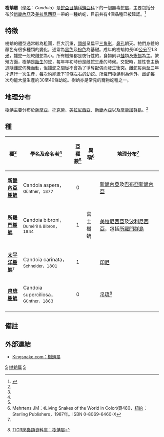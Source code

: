 {{更新|time=2019-06-30T08:47:37+00:00}}
{{Automatic taxobox
| taxon = Candoia
| image = Candoia.jpg
| image_caption = 所羅門樹蚺（''Candoia carinata paulsoni''）
| authority = Gray，1842
| synonyms = * ''Cenchris'' - Gray，1831
* ''Cenchrus'' - Swainson，1839
* ''Candoia'' - Gray，1842
* ''Tropidoboa'' - Hombron & Jacquinot ''In'' Jacquinot & Guichenot，1842
* ''Enygrus'' - A.M.C. Duméril & Bibron，1844
* ''Erebophis'' - Günther，1877
* ''Candoia'' - Forcart，1951<ref name="McD99">McDiarmid RW、Campbell JA、Touré T：《Snake Species of the World: A Taxonomic and Geographic Reference, vol. 1》頁511，Herpetologists' League，1999年。ISBN 1-893777-00-6</ref>}}

'''樹蚺屬'''（[[學名|學名]]：''Candoia''）是[[蛇亞目|蛇亞目]][[蚺科|蚺科]][[蚺亞科|蚺亞科]]下的一個無毒蛇[[屬|屬]]，主要包括分布於[[新畿內亞|新畿內亞]]及[[美拉尼西亞|美拉尼西亞]]一帶的一種蚺蛇，目前共有4個品種已被確認。<ref name="ITIS">{{ITIS|ID=174322|taxon=''Candoia''|year=2008|date=5 July}}</ref>

==特徵==
樹蚺的體型通常較為粗圓，巨大沉重，[[頭部|頭部]]呈扁平[[三角形|三角形]]，[[鼻孔|鼻孔]]朝天。牠們身體的顏色有很多種類的變化，通常為[[黑色|黑色]]及[[棕色|棕色]]為基礎。成年的樹蚺約長60[[公分|公分]]至1.8[[米_(單位)|米]]，雄蛇一般較雌蛇為小。所有樹蚺都是夜行性的，食物則以[[蛙|蛙]]類及[[蜥蜴|蜥蜴]]為主。繁殖方面，樹蚺是[[胎生|胎生]]的蛇，每年年初時份是雌蛇生產的時候。交配時，雄性會主動追隨雌蛇伺機而動，但雄蛇之間從不會為了爭奪配偶而發生衝突。雌蛇每兩至三年才進行一次生產，每次約能誕下10條左右的幼蛇。[[所羅門樹蚺|所羅門樹蚺]]則為例外，雌蛇每次均能大量生產約30至40條幼蛇。樹蚺亦是常見的寵物蛇種之一。

==地理分布==
樹蚺主要分布於[[薩摩亞|薩摩亞]]、[[托克勞|托克勞]]、[[美拉尼西亞|美拉尼西亞]]、[[新畿內亞|新畿內亞]]以及[[摩鹿加群島|摩鹿加群島]]。<ref name="McD99"/>

==種==
{|cellspacing=0 cellpadding=2 border=1 style="border-collapse: collapse;"
!bgcolor="#f0f0f0"|種<ref name="ITIS"/>
!bgcolor="#f0f0f0"|學名及命名者<ref name="ITIS"/>
!bgcolor="#f0f0f0"|亞種數<ref name="ITIS"/>
!bgcolor="#f0f0f0"|異稱<ref name="Meh87">Mehrtens JM：《Living Snakes of the World in Color》頁480，[[紐約|紐約]]：Sterling Publishers，1987年。ISBN 0-8069-6460-X</ref>
!bgcolor="#f0f0f0"|地理分布<ref name="McD99"/>
|-
|'''[[新畿內亞樹蚺|新畿內亞樹蚺]]'''
|Candoia aspera，<small>Günther，1877</small>
|align="center"|0
|
|style="width:40%"|[[新畿內亞|新畿內亞]]及[[巴布亞新畿內亞|巴布亞新畿內亞]]
|-
|'''[[所羅門樹蚺|所羅門樹蚺]]'''
|Candoia bibroni，<small>Duméril & Bibron，1844</small>
|align="center"|1
|富士樹蚺
|[[美拉尼西亞|美拉尼西亞]]及[[波利尼西亞|波利尼西亞]]，包括[[所羅門群島|所羅門群島]]
|-
|'''[[太平洋樹蚺|太平洋樹蚺]]'''<font size="-1"><sup>T</sup></font>
|Candoia carinata，<small>Schneider，1801</small>
|align="center"|1
|
|[[印尼|印尼]]
|-
|'''[[帛琉樹蚺|帛琉樹蚺]]'''
|Candoia superciliosa，<small>Günther，1863</small>
|align="center"|0
|
|[[帛琉|帛琉]]<ref name="NRDB">{{en}}[http://reptile-database.reptarium.cz/search.php?&genus=Candoia&submit=Search TIGR爬蟲類資料庫：樹蚺屬]</ref>
|-
|}

==備註==
{{reflist}}

==外部連結==
*{{en}}[http://www.kingsnake.com/candoia/ Kingsnake.com：樹蚺屬] {{Wayback|url=http://www.kingsnake.com/candoia/ |date=20210124014608 }}
{{Taxonbar|from=Q739116}}

[[Category:蚺科|S]]
[[Category:树蚺属|]]
[[Category:1842年描述的分类群|S]]